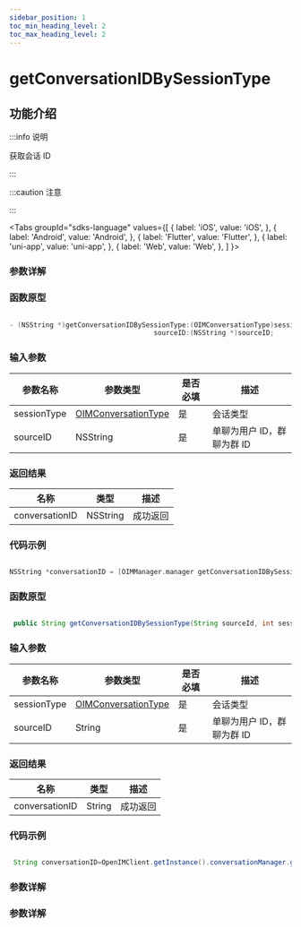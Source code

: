 ```yaml
---
sidebar_position: 1
toc_min_heading_level: 2
toc_max_heading_level: 2
---
```


# getConversationIDBySessionType

## 功能介绍

:::info 说明

获取会话 ID

:::

:::caution 注意

:::

<Tabs
groupId="sdks-language"
values={[
{ label: 'iOS', value: 'iOS', },
{ label: 'Android', value: 'Android', },
{ label: 'Flutter', value: 'Flutter', },
{ label: 'uni-app', value: 'uni-app', },
{ label: 'Web', value: 'Web', },
]
}>

<TabItem value="Flutter">

### 参数详解

</TabItem>

<TabItem value="iOS">

### 函数原型

```swift showLineNumbers

- (NSString *)getConversationIDBySessionType:(OIMConversationType)sessionType
                                    sourceID:(NSString *)sourceID;

```

### 输入参数

| 参数名称    | 参数类型                                                   | 是否必填 | 描述                       |
| ----------- | ---------------------------------------------------------- | -------- | -------------------------- |
| sessionType | [OIMConversationType](docs/sdks/Enum/ConversationType.mdx) | 是       | 会话类型                   |
| sourceID    | NSString                                                   | 是       | 单聊为用户 ID，群聊为群 ID |

### 返回结果

| 名称           | 类型     | 描述     |
| -------------- | -------- | -------- |
| conversationID | NSString | 成功返回 |

### 代码示例

```swift showLineNumbers

NSString *conversationID = [OIMManager.manager getConversationIDBySessionType:OIMConversationTypeC2C sourceID:@""];

```

</TabItem>

<TabItem value="Android">

### 函数原型

```java showLineNumbers

 public String getConversationIDBySessionType(String sourceId, int sessionType)

```

### 输入参数

| 参数名称    | 参数类型                                                   | 是否必填 | 描述                       |
| ----------- | ---------------------------------------------------------- | -------- | -------------------------- |
| sessionType | [OIMConversationType](docs/sdks/Enum/ConversationType.mdx) | 是       | 会话类型                   |
| sourceID    | String                                                   | 是       | 单聊为用户 ID，群聊为群 ID |

### 返回结果

| 名称           | 类型     | 描述     |
| -------------- | -------- | -------- |
| conversationID | String | 成功返回 |

### 代码示例

```java showLineNumbers

 String conversationID=OpenIMClient.getInstance().conversationManager.getConversationIDBySessionType(sourceID,sessionType)

```

</TabItem>

<TabItem value="Web">

### 参数详解

</TabItem>

<TabItem value="uni-app">

### 参数详解

</TabItem>

</Tabs>
